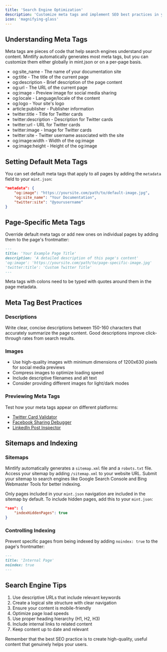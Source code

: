 ```yaml
---
title: 'Search Engine Optimization'
description: 'Customize meta tags and implement SEO best practices in your documentation'
icon: 'magnifying-glass'
---
```


## Understanding Meta Tags

Meta tags are pieces of code that help search engines understand your content. Mintlify automatically generates most meta tags, but you can customize them either globally in mint.json or on a per-page basis.

<Accordion title="Supported Meta Tags">

- og:site_name - The name of your documentation site
- og:title - The title of the current page
- og:description - Brief description of the page content
- og:url - The URL of the current page
- og:image - Preview image for social media sharing
- og:locale - Language/locale of the content
- og:logo - Your site's logo
- article:publisher - Publisher information 
- twitter:title - Title for Twitter cards
- twitter:description - Description for Twitter cards
- twitter:url - URL for Twitter cards
- twitter:image - Image for Twitter cards
- twitter:site - Twitter username associated with the site
- og:image:width - Width of the og:image
- og:image:height - Height of the og:image

</Accordion>

## Setting Default Meta Tags

You can set default meta tags that apply to all pages by adding the `metadata` field to your `mint.json`:

```json
"metadata": {
    "og:image": "https://yoursite.com/path/to/default-image.jpg",
    "og:site_name": "Your Documentation",
    "twitter:site": "@yourusername"
}
```

## Page-Specific Meta Tags

Override default meta tags or add new ones on individual pages by adding them to the page's frontmatter:

```md
---
title: 'Your Example Page Title'
description: 'A detailed description of this page's content'
'og:image': 'https://yoursite.com/path/to/page-specific-image.jpg'
'twitter:title': 'Custom Twitter Title'
---
```

<Warning>
  Meta tags with colons need to be typed with quotes around them in the page metadata.
</Warning>

## Meta Tag Best Practices

### Descriptions
Write clear, concise descriptions between 150-160 characters that accurately summarize the page content. Good descriptions improve click-through rates from search results.

### Images
- Use high-quality images with minimum dimensions of 1200x630 pixels for social media previews
- Compress images to optimize loading speed
- Include descriptive filenames and alt text
- Consider providing different images for light/dark modes

### Previewing Meta Tags

Test how your meta tags appear on different platforms:
- [Twitter Card Validator](https://cards-dev.twitter.com/validator)
- [Facebook Sharing Debugger](https://developers.facebook.com/tools/debug/)
- [LinkedIn Post Inspector](https://www.linkedin.com/post-inspector/)

## Sitemaps and Indexing

### Sitemaps
Mintlify automatically generates a `sitemap.xml` file and a `robots.txt` file. Access your sitemap by adding `/sitemap.xml` to your website URL. Submit your sitemap to search engines like Google Search Console and Bing Webmaster Tools for better indexing.

Only pages included in your `mint.json` navigation are included in the sitemap by default. To include hidden pages, add this to your `mint.json`:

```json
"seo": {
    "indexHiddenPages": true
}
```

### Controlling Indexing
Prevent specific pages from being indexed by adding `noindex: true` to the page's frontmatter:

```md
---
title: 'Internal Page'
noindex: true
---
```

## Search Engine Tips

1. Use descriptive URLs that include relevant keywords
2. Create a logical site structure with clear navigation
3. Ensure your content is mobile-friendly
4. Optimize page load speeds
5. Use proper heading hierarchy (H1, H2, H3)
6. Include internal links to related content
7. Keep content up to date and relevant

<Note>
  Remember that the best SEO practice is to create high-quality, useful content that genuinely helps your users.
</Note>